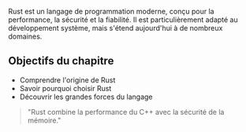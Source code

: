 
Rust est un langage de programmation moderne, conçu pour la performance, la sécurité et la fiabilité. Il est particulièrement adapté au développement système, mais s'étend aujourd'hui à de nombreux domaines.

## Objectifs du chapitre
- Comprendre l'origine de Rust
- Savoir pourquoi choisir Rust
- Découvrir les grandes forces du langage

> "Rust combine la performance du C++ avec la sécurité de la mémoire." 